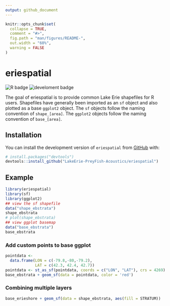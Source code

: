 ```yaml
---
output: github_document
---
```


<!-- README.md is generated from README.Rmd. Please edit that file -->

```r
knitr::opts_chunk$set(
  collapse = TRUE,
  comment = "#>",
  fig.path = "man/figures/README-",
  out.width = "60%",
  warning = FALSE
)
```

# eriespatial

<!-- badges: start -->
![R badge](https://img.shields.io/badge/R-276DC3?style=for-the-badge&logo=r&logoColor=white)
![develoment badge](https://img.shields.io/badge/Dev-InProgress-<COLOR>.svg)
<!-- badges: end -->

The goal of eriespatial is to provide common Lake Erie shapefiles for R users. Shapefiles have generally been imported as an `sf` object and also plotted as a base `ggplot2` object. The `sf` objects follow the naming convention of `shape_[area]`. The `ggplot2` objects follow the naming convention of `base_[area]`.

## Installation

You can install the development version of `eriespatial` from [GitHub](https://github.com/) with:

``` r
# install.packages("devtools")
devtools::install_github("LakeErie-PreyFish-Acoustics/eriespatial")
```

## Example
```r
library(eriespatial)
library(sf)
library(ggplot2)
## view the sf shapefile
data("shape_ebstrata")
shape_ebstrata
# plot(shape_ebstrata)
## view ggplot basemap
data("base_ebstrata")
base_ebstrata
```

### Add custom points to base ggplot
```r
pointdata <-
  data.frame(LON = c(-79.8,-80,-79.2),
             LAT = c(42.3, 42.4, 42.7))
pointdata <- st_as_sf(pointdata, coords = c("LON", "LAT"), crs = 4269)
base_ebstrata + geom_sf(data = pointdata, color = 'red')
```


### Combining multiple layers
```r
base_erieshore + geom_sf(data = shape_ebstrata, aes(fill = STRATUM))
```

